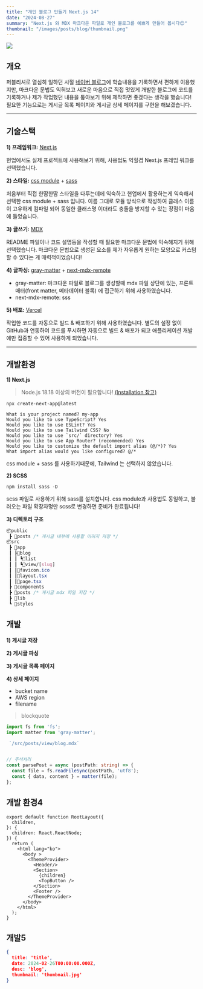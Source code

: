 ```yaml
---
title: "개인 블로그 만들기 Next.js 14"
date: "2024-08-27"
summary: "Next.js 와 MDX 마크다운 파일로 개인 블로그를 예쁘게 만들어 봅시다😊"
thumbnail: "/images/posts/blog/thumbnail.png"
---
```


![](/images/posts/blog/thumbnail.png)

## 개요

퍼블리셔로 열심히 일하던 시절 [네이버 블로그](https://blog.naver.com/byk5913)에 학습내용을 기록하면서 편하게 이용했지만, 마크다운 문법도 익혀보고 새로운 마음으로 직접 멋있게 개발한 블로그에 코드를 기록하거나 제가 작업했던 내용을 톺아보기 위해 제작하면 좋겠다는 생각을 했습니다! 필요한 기능으로는 게시글 목록 페이지와 게시글 상세 페이지를 구현을 해보겠습니다.

---

## 기술스택

**1) 프레임워크:** [Next.js](https://nextjs.org/)

현업에서도 실제 프로젝트에 사용해보기 위해, 사용법도 익힐겸 Next.js 프레임 워크를 선택했습니다. 

**2) 스타일:** [css module](https://nextjs.org/docs/app/building-your-application/styling/css) + [sass](https://sass-lang.com/)

처음부터 직접 한땀한땀 스타일을 다루는데에 익숙하고 현업에서 활용하는게 익숙해서 선택한 css module + sass 입니다. 이름 그대로 모듈 방식으로 작성하여 클래스 이름이 고유하게 컴파일 되어 동일한 클래스명 이더라도 충돌을 방지할 수 있는 장점이 마음에 들었습니다. 

**3) 글쓰기:** [MDX](https://mdxjs.com/)  

README 파일이나 코드 설명등을 작성할 때 필요한 마크다운 문법에 익숙해지기 위해 선택했습니다. 마크다운 문법으로 생성된 요소를 제가 자유롭게 원하는 모양으로 커스텀 할 수 있다는 게 매력적이었습니다!

**4) 글파싱:** [gray-matter](https://github.com/jonschlinkert/gray-matter) + [next-mdx-remote](https://github.com/hashicorp/next-mdx-remote#react-server-components-rsc--nextjs-app-directory-support)

- gray-matter: 마크다운 파일로 블로그를 생성할때 mdx 파일 상단에 있는, 프론트매터(front matter, 메타데이터 블록) 에 접근하기 위해 사용하였습니다.
- next-mdx-remote: sss

**5) 배포:** [Vercel](https://vercel.com/)

작업한 코드를 자동으로 빌드 & 배포하기 위해 사용하였습니다. 별도의 설정 없이 GitHub과 연동하여 코드를 푸시하면 자동으로 빌드 & 배포가 되고 애플리케이션 개발에만 집중할 수 있어 사용하게 되었습니다.

---

## 개발환경

**1) Next.js**
> Node.js 18.18 이상의 버전이 필요합니다! [(Installation 참고)](https://nextjs.org/docs/getting-started/installation)

```shell title="next install"
npx create-next-app@latest
```

```terminal {2, 4, 6} title="next install options"
What is your project named? my-app
Would you like to use TypeScript? Yes
Would you like to use ESLint? Yes
Would you like to use Tailwind CSS? No
Would you like to use `src/` directory? Yes
Would you like to use App Router? (recommended) Yes
Would you like to customize the default import alias (@/*)? Yes
What import alias would you like configured? @/*
```

css module + sass 를 사용하기때문에, Tailwind 는 선택하지 않았습니다.

**2) SCSS**

```shell title="sass install"
npm install sass -D
```

scss 파일로 사용하기 위해 sass를 설치합니다. css module과 사용법도 동일하고, 불러오는 파일 확장자명만 scss로 변경하면 준비가 완료됩니다!

**3) 디렉토리 구조**

```css title="Directory"
📦public
 ┣ 📂posts /* 게시글 내부에 사용할 이미지 저장 */
📦src
 ┣ 📂app
 ┃ ┣📂blog
 ┃ ┃ ┗📂list
 ┃ ┃ ┗📂view/[slug]
 ┃ ┃📜favicon.ico
 ┃ ┃📜layout.tsx
 ┃ ┃📜page.tsx
 ┣ 📂components
 ┣ 📂posts /* 게시글 mdx 파일 저장 */ 
 ┣ 📂lib
 ┗ 📂styles
```

## 개발

**1) 게시글 저장**

**2) 게시글 파싱**


**3) 게시글 목록 페이지**


**4) 상세 페이지**



- bucket name
- AWS region
- filename

> blockquote

```ts {5-6}
import fs from 'fs';
import matter from 'gray-matter';

 `/src/posts/view/blog.mdx`


// 주석처리
const parsePost = async (postPath: string) => {
  const file = fs.readFileSync(postPath, 'utf8');
  const { data, content } = matter(file);
};
```






## 개발 환경4



```tsx title="layout.tsx"
export default function RootLayout({
  children,
}: {
  children: React.ReactNode;
}) {
  return (
    <html lang="ko">
      <body >
        <ThemeProvider>
          <Header/>
          <Section>
            {children}
            <TopButton />
          </Section>
          <Footer />
        </ThemeProvider>
      </body>
    </html>
  );
}
```
## 개발5


```json title="aaa.json"
{
  title: 'title',
  date: 2024-02-26T00:00:00.000Z,
  desc: 'blog',
  thumbnail: 'thumbnail.jpg'
}
```
